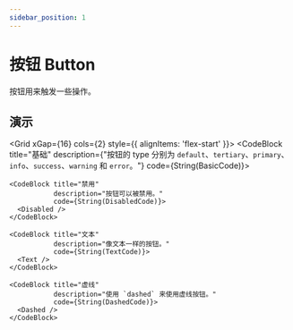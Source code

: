```yaml
---
sidebar_position: 1
---
```



# 按钮 Button

按钮用来触发一些操作。

## 演示
<Grid xGap={16} cols={2} style={{
  alignItems: 'flex-start'
}}>
  <Grid yGap={16} cols={1}>
    <CodeBlock title="基础"
               description={"按钮的 type 分别为 `default`、`tertiary`、`primary`、`info`、`success`、`warning` 和 `error`。"}
               code={String(BasicCode)}>
      <Basic />
    </CodeBlock>

    <CodeBlock title="禁用"
               description="按钮可以被禁用。"
               code={String(DisabledCode)}>
      <Disabled />
    </CodeBlock>

    <CodeBlock title="文本"
               description="像文本一样的按钮。"
               code={String(TextCode)}>
      <Text />
    </CodeBlock>

  </Grid>
  <Grid yGap={16} cols={1}>
    <CodeBlock title="尺寸"
               description={"有 `tiny`、`small`、`default` 和 `large` 尺寸。"}
               code={String(SizeCode)}>
      <Size />
    </CodeBlock>

    <CodeBlock title="虚线"
               description="使用 `dashed` 来使用虚线按钮。"
               code={String(DashedCode)}>
      <Dashed />
    </CodeBlock>
  </Grid>
</Grid>

